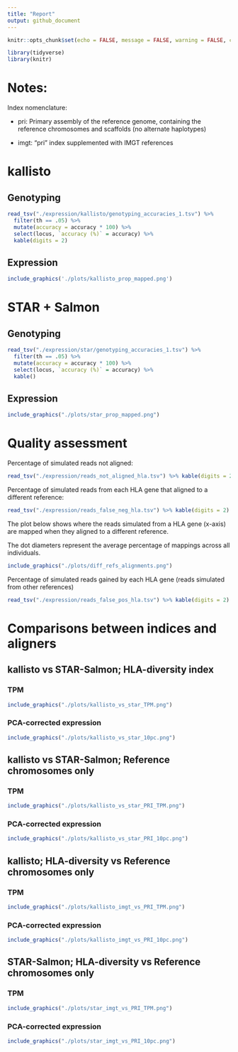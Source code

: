 ```yaml
---
title: "Report"
output: github_document
---
```


```r
knitr::opts_chunk$set(echo = FALSE, message = FALSE, warning = FALSE, comment = '')
```

```r
library(tidyverse)
library(knitr)
```

# Notes:

Index nomenclature:

- pri: Primary assembly of the reference genome, containing the reference chromosomes and scaffolds (no alternate haplotypes)

- imgt: "pri" index supplemented with IMGT references


# kallisto

## Genotyping

```r
read_tsv("./expression/kallisto/genotyping_accuracies_1.tsv") %>%
  filter(th == .05) %>%
  mutate(accuracy = accuracy * 100) %>%
  select(locus, `accuracy (%)` = accuracy) %>%
  kable(digits = 2)
```

## Expression

```r
include_graphics('./plots/kallisto_prop_mapped.png')
```

# STAR + Salmon

## Genotyping

```r
read_tsv("./expression/star/genotyping_accuracies_1.tsv") %>%
  filter(th == .05) %>%
  mutate(accuracy = accuracy * 100) %>%
  select(locus, `accuracy (%)` = accuracy) %>%
  kable()
```

## Expression

```r
include_graphics("./plots/star_prop_mapped.png")
```

# Quality assessment 

Percentage of simulated reads not aligned:

```r
read_tsv("./expression/reads_not_aligned_hla.tsv") %>% kable(digits = 2)
```

Percentage of simulated reads from each HLA gene that aligned to a different
reference:

```r
read_tsv("./expression/reads_false_neg_hla.tsv") %>% kable(digits = 2)
```

The plot below shows where the reads simulated from a HLA gene (x-axis) are
mapped when they aligned to a different reference.

The dot diameters represent the average percentage of mappings across all 
individuals.


```r
include_graphics("./plots/diff_refs_alignments.png")
```


Percentage of simulated reads gained by each HLA gene (reads simulated from
other references)

```r
read_tsv("./expression/reads_false_pos_hla.tsv") %>% kable(digits = 2)
```

# Comparisons between indices and aligners

## kallisto vs STAR-Salmon; HLA-diversity index

### TPM

```r
include_graphics("./plots/kallisto_vs_star_TPM.png")
```

### PCA-corrected expression

```r
include_graphics("./plots/kallisto_vs_star_10pc.png")
```

## kallisto vs STAR-Salmon; Reference chromosomes only

### TPM

```r
include_graphics("./plots/kallisto_vs_star_PRI_TPM.png")
```

### PCA-corrected expression

```r
include_graphics("./plots/kallisto_vs_star_PRI_10pc.png")
```

## kallisto; HLA-diversity vs Reference chromosomes only

### TPM

```r
include_graphics("./plots/kallisto_imgt_vs_PRI_TPM.png")
```

### PCA-corrected expression

```r
include_graphics("./plots/kallisto_imgt_vs_PRI_10pc.png")
```

## STAR-Salmon; HLA-diversity vs Reference chromosomes only

### TPM 

```r
include_graphics("./plots/star_imgt_vs_PRI_TPM.png")
```

### PCA-corrected expression

```r
include_graphics("./plots/star_imgt_vs_PRI_10pc.png")
```
